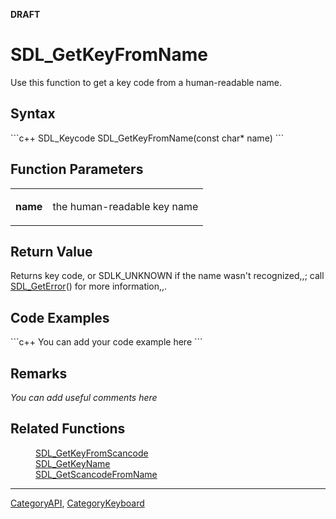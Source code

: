 <!-- pragma section-numbers off -->
<!-- pragma camelcase off -->
'''DRAFT'''

= SDL_GetKeyFromName =
Use this function to get a key code from a human-readable name.


== Syntax ==
```c++
SDL_Keycode SDL_GetKeyFromName(const char* name)
```

== Function Parameters ==
{|
|'''name'''
|the human-readable key name
|}

== Return Value ==
Returns key code, or SDLK_UNKNOWN if the name wasn't recognized,,; call [[SDL_GetError]]() for more information,,.

<!-- <span style="color: green;">Should it refer to SDL_Keycode instead of key code?  Leave error call in?</span> -->

== Code Examples ==
```c++
You can add your code example here
```

== Remarks ==
''You can add useful comments here''

== Related Functions ==
:[[SDL_GetKeyFromScancode]]
:[[SDL_GetKeyName]]
:[[SDL_GetScancodeFromName]]

----
[[CategoryAPI]], [[CategoryKeyboard]]
